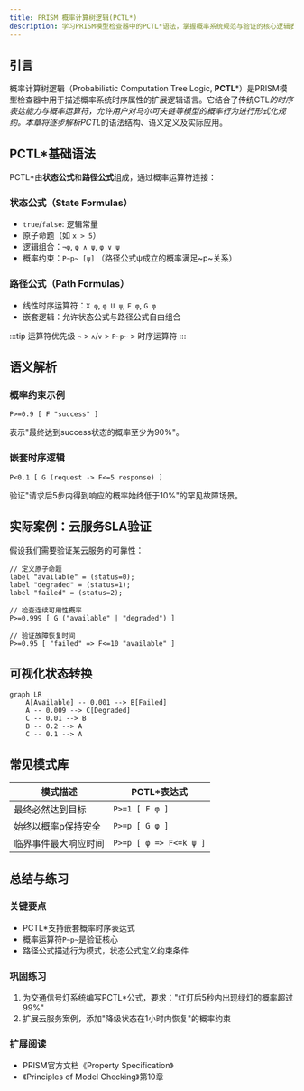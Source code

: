 ```yaml
---
title: PRISM 概率计算树逻辑(PCTL*)
description: 学习PRISM模型检查器中的PCTL*语法，掌握概率系统规范与验证的核心逻辑表达方式。
---
```


## 引言

概率计算树逻辑（Probabilistic Computation Tree Logic, **PCTL***）是PRISM模型检查器中用于描述概率系统时序属性的扩展逻辑语言。它结合了传统CTL*的时序表达能力与概率运算符，允许用户对马尔可夫链等模型的概率行为进行形式化规约。本章将逐步解析PCTL*的语法结构、语义定义及实际应用。

## PCTL*基础语法

PCTL*由**状态公式**和**路径公式**组成，通过概率运算符连接：

### 状态公式（State Formulas）
- `true`/`false`: 逻辑常量
- 原子命题（如 `x > 5`）
- 逻辑组合：`¬φ`, `φ ∧ ψ`, `φ ∨ ψ`
- 概率约束：`P~p~ [ψ]` （路径公式ψ成立的概率满足~p~关系）

### 路径公式（Path Formulas）
- 线性时序运算符：`X φ`, `φ U ψ`, `F φ`, `G φ`
- 嵌套逻辑：允许状态公式与路径公式自由组合

:::tip 运算符优先级
`¬` > `∧`/`∨` > `P~p~` > 时序运算符
:::

## 语义解析

### 概率约束示例
```prism
P>=0.9 [ F "success" ]
```
表示"最终达到success状态的概率至少为90%"。

### 嵌套时序逻辑
```prism
P<0.1 [ G (request -> F<=5 response) ]
```
验证"请求后5步内得到响应的概率始终低于10%"的罕见故障场景。

## 实际案例：云服务SLA验证

假设我们需要验证某云服务的可靠性：

```prism
// 定义原子命题
label "available" = (status=0);
label "degraded" = (status=1);
label "failed" = (status=2);

// 检查连续可用性概率
P>=0.999 [ G ("available" | "degraded") ]

// 验证故障恢复时间
P>=0.95 [ "failed" => F<=10 "available" ]
```

## 可视化状态转换

```mermaid
graph LR
    A[Available] -- 0.001 --> B[Failed]
    A -- 0.009 --> C[Degraded]
    C -- 0.01 --> B
    B -- 0.2 --> A
    C -- 0.1 --> A
```

## 常见模式库

| 模式描述                | PCTL*表达式                     |
|-------------------------|---------------------------------|
| 最终必然达到目标        | `P>=1 [ F φ ]`                 |
| 始终以概率p保持安全     | `P>=p [ G φ ]`                 |
| 临界事件最大响应时间    | `P>=p [ φ => F<=k ψ ]`         |

## 总结与练习

### 关键要点
- PCTL*支持嵌套概率时序表达式
- 概率运算符`P~p~`是验证核心
- 路径公式描述行为模式，状态公式定义约束条件

### 巩固练习
1. 为交通信号灯系统编写PCTL*公式，要求："红灯后5秒内出现绿灯的概率超过99%"
2. 扩展云服务案例，添加"降级状态在1小时内恢复"的概率约束

### 扩展阅读
- PRISM官方文档《Property Specification》
- 《Principles of Model Checking》第10章